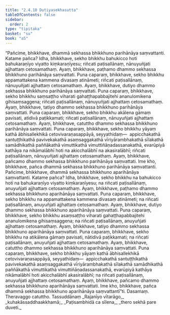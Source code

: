 ```yaml
---
title: "2.4.10 Dutiyasekhasutta"
tableOfContents: false
sidebar:
  order: 2
type: "tipitaka"
basket: "su"
book: "a5"
---
```



<DynamicBreadcrumb />

<Division number="90" book="a5">

<Paragraph number="559" book="a5">
“Pañcime, bhikkhave, dhammā sekhassa bhikkhuno parihānāya saṃvattanti. Katame pañca? Idha, bhikkhave, sekho bhikkhu bahukicco hoti bahukaraṇīyo viyatto kiṃkaraṇīyesu; riñcati paṭisallānaṃ, nānuyuñjati ajjhattaṃ cetosamathaṃ. Ayaṃ, bhikkhave, paṭhamo dhammo sekhassa bhikkhuno parihānāya saṃvattati.
</Paragraph>

<Paragraph number="560" book="a5">
Puna caparaṃ, bhikkhave, sekho bhikkhu appamattakena kammena divasaṃ atināmeti; riñcati paṭisallānaṃ, nānuyuñjati ajjhattaṃ cetosamathaṃ. Ayaṃ, bhikkhave, dutiyo dhammo sekhassa bhikkhuno parihānāya saṃvattati.
</Paragraph>

<Paragraph number="561" book="a5">
Puna caparaṃ, bhikkhave, sekho bhikkhu saṃsaṭṭho viharati gahaṭṭhapabbajitehi ananulomikena gihisaṃsaggena; riñcati paṭisallānaṃ, nānuyuñjati ajjhattaṃ cetosamathaṃ. Ayaṃ, bhikkhave, tatiyo dhammo sekhassa bhikkhuno parihānāya saṃvattati.
</Paragraph>

<Paragraph number="562" book="a5">
Puna caparaṃ, bhikkhave, sekho bhikkhu akālena gāmaṃ pavisati, atidivā paṭikkamati; riñcati paṭisallānaṃ, nānuyuñjati ajjhattaṃ cetosamathaṃ. Ayaṃ, bhikkhave, catuttho dhammo sekhassa bhikkhuno parihānāya saṃvattati.
</Paragraph>

<Paragraph number="563" book="a5">
Puna caparaṃ, bhikkhave, sekho bhikkhu yāyaṃ kathā ābhisallekhikā cetovivaraṇasappāyā, seyyathidaṃ—  appicchakathā santuṭṭhikathā pavivekakathā asaṃsaggakathā vīriyārambhakathā sīlakathā samādhikathā paññākathā vimuttikathā vimuttiñāṇadassanakathā, evarūpiyā kathāya na nikāmalābhī hoti na akicchalābhī na akasiralābhī; riñcati paṭisallānaṃ, nānuyuñjati ajjhattaṃ cetosamathaṃ. Ayaṃ, bhikkhave, pañcamo dhammo sekhassa bhikkhuno parihānāya saṃvattati. Ime kho, bhikkhave, pañca dhammā sekhassa bhikkhuno parihānāya saṃvattanti.
</Paragraph>

<Paragraph number="564" book="a5">
Pañcime, bhikkhave, dhammā sekhassa bhikkhuno aparihānāya saṃvattanti. Katame pañca? Idha, bhikkhave, sekho bhikkhu na bahukicco hoti na bahukaraṇīyo viyatto kiṃkaraṇīyesu; na riñcati paṭisallānaṃ, anuyuñjati ajjhattaṃ cetosamathaṃ. Ayaṃ, bhikkhave, paṭhamo dhammo sekhassa bhikkhuno aparihānāya saṃvattati.
</Paragraph>

<Paragraph number="565" book="a5">
Puna caparaṃ, bhikkhave, sekho bhikkhu na appamattakena kammena divasaṃ atināmeti; na riñcati paṭisallānaṃ, anuyuñjati ajjhattaṃ cetosamathaṃ. Ayaṃ, bhikkhave, dutiyo dhammo sekhassa bhikkhuno aparihānāya saṃvattati.
</Paragraph>

<Paragraph number="566" book="a5">
Puna caparaṃ, bhikkhave, sekho bhikkhu asaṃsaṭṭho viharati gahaṭṭhapabbajitehi ananulomikena gihisaṃsaggena; na riñcati paṭisallānaṃ, anuyuñjati ajjhattaṃ cetosamathaṃ. Ayaṃ, bhikkhave, tatiyo dhammo sekhassa bhikkhuno aparihānāya saṃvattati.
</Paragraph>

<Paragraph number="567" book="a5">
Puna caparaṃ, bhikkhave, sekho bhikkhu na atikālena gāmaṃ pavisati, nātidivā paṭikkamati; na riñcati paṭisallānaṃ, anuyuñjati ajjhattaṃ cetosamathaṃ. Ayaṃ, bhikkhave, catuttho dhammo sekhassa bhikkhuno aparihānāya saṃvattati.
</Paragraph>

<Paragraph number="568" book="a5">
Puna caparaṃ, bhikkhave, sekho bhikkhu yāyaṃ kathā ābhisallekhikā cetovivaraṇasappāyā, seyyathidaṃ—  appicchakathā santuṭṭhikathā pavivekakathā asaṃsaggakathā vīriyārambhakathā sīlakathā samādhikathā paññākathā vimuttikathā vimuttiñāṇadassanakathā, evarūpiyā kathāya nikāmalābhī hoti akicchalābhī akasiralābhī; na riñcati paṭisallānaṃ, anuyuñjati ajjhattaṃ cetosamathaṃ. Ayaṃ, bhikkhave, pañcamo dhammo sekhassa bhikkhuno aparihānāya saṃvattati. Ime kho, bhikkhave, pañca dhammā sekhassa bhikkhuno aparihānāya saṃvattantī”ti.

</Paragraph>
</Division>

<Paragraph number="569" type="center" book="a5">
Dasamaṃ.



</Paragraph>

<Paragraph number="570" type="center" book="a5">
Theravaggo catuttho.



</Paragraph>

<Paragraph number="571" type="center" book="a5">
Tassuddānaṃ


</Paragraph>

<Paragraph number="572" type="verses" book="a5">
_Rajanīyo vītarāgo,_  
_kuhakāssaddhaakkhamā;_  
_Paṭisambhidā ca sīlena,_  
_thero sekhā pare duveti._
</Paragraph>